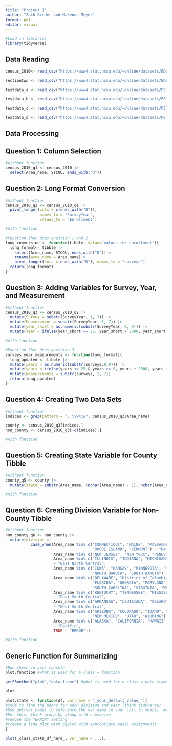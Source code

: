 ```yaml
---
title: "Project 1"
author: "Zach Ginder and Makenna Meyer"
format: pdf
editor: visual
---
```


```r
#Load in libraries
library(tidyverse)
```

## Data Reading

```r
census_2010<- read_csv("https://www4.stat.ncsu.edu/~online/datasets/EDU01a.csv")

sectiontwo <- read_csv("https://www4.stat.ncsu.edu/~online/datasets/EDU01b.csv")

testdata_a <- read_csv("https://www4.stat.ncsu.edu/~online/datasets/PST01a.csv")

testdata_b <- read_csv("https://www4.stat.ncsu.edu/~online/datasets/PST01b.csv")

testdata_c <- read_csv("https://www4.stat.ncsu.edu/~online/datasets/PST01c.csv")

testdata_d <- read_csv("https://www4.stat.ncsu.edu/~online/datasets/PST01d.csv")
```

## Data Processing

## Question 1: Column Selection

```r
#Without function
census_2010_q1 <- census_2010 |>
  select(Area_name, STCOU, ends_with("D"))
```

## Question 2: Long Format Conversion

```r
#Without function
census_2010_q2 <- census_2010_q1 |>
  pivot_longer(cols = c(ends_with("D")),
               names_to = "SurveyYear",
               values_to = "Enrollment")
```

```r
#With function

#Function that does question 1 and 2
long_conversion < -function(tibble, value="values for enrollment"){
  long_format<- tibble |>
    select(Area_name, STCOU, ends_with("D"))|>
    rename(area_name = Area_name)|>
    pivot_longer(cols = ends_with("D"), names_to = "surveys")
  return(long_format)
}
```

## Question 3: Adding Variables for Survey, Year, and Measurement

```r
#Without function
census_2010_q3 <- census_2010_q2 |>
  mutate(Survey = substr(SurveyYear, 1, 3)) |>
  mutate(Measurement = substr(SurveyYear, 1, 7)) |>
  mutate(year_short = as.numeric(substr(SurveyYear, 8, 9))) |>
  mutate(Year = ifelse(year_short <= 25, year_short + 2000, year_short + 1900))
```

```r
#With function

#Function that does question 3
surveys_year_measurements <- function(long_format){
  long_updated <- tibble |>
  mutate(years = as.numeric(substr(surveys,8,9))) |>
  mutate(years = ifelse(years <= 25 & years >= 0, years + 2000, years + 1900)) |>
  mutate(measurements = substr(surveys, 1, 7))
  return(long_updated)
}
```


## Question 4: Creating Two Data Sets

```r
#Without function
indices <- grep(pattern = ", \\w\\w", census_2010_q3$Area_name)

county <- census_2010_q3[indices,]
non_county <- census_2010_q3[-c(indices),]
```

```r
#With function
```

## Question 5: Creating State Variable for County Tibble

```r
#Without function
county_q5 <- county |>
  mutate(state = substr(Area_name, (nchar(Area_name) - 1), nchar(Area_name)))
```


```r
#With function
```

## Question 6: Creating Division Variable for Non-County Tibble

```r
#Without function
non_county_q6 <- non_county |>
  mutate(division = 
           case_when(Area_name %in% c("CONNECTICUT", "MAINE", "MASSACHUSETTS", "NEW HAMPSHIRE",
                                      "RHODE ISLAND", "VERMONT") ~ "New England",
                     Area_name %in% c("NEW JERSEY", "NEW YORK", "PENNSYLVANIA") ~ "Mid-Atlantic",
                     Area_name %in% c("ILLINOIS", "INDIANA", "MICHIGAN", "OHIO", "WISCONSIN") 
                     ~ "East North Central",
                     Area_name %in% c("IOWA", "KANSAS", "MINNESOTA", "MISSOURI", "NEBRASKA", 
                                      "NORTH DAKOTA", "SOUTH DAKOTA") ~ "West North Central",
                     Area_name %in% c("DELAWARE", "District of Columbia", "DISTRICT OF COLUMBIA",
                                      "FLORIDA", "GEORGIA", "MARYLAND", "NORTH CAROLINA", 
                                      "SOUTH CAROLINA", "VIRGINIA", "WEST VIRGINIA") ~ "South Atlantic",
                     Area_name %in% c("KENTUCKY", "TENNESSEE", "MISSISSIPPI", "ALABAMA")
                     ~ "East South Central",
                     Area_name %in% c("ARKANSAS", "LOUISIANA", "OKLAHOMA", "TEXAS")
                     ~ "West South Central", 
                     Area_name %in% c("ARIZONA", "COLORADO", "IDAHO", "MONTANA", "NEVADA",
                                      "NEW MEXICO", "UTAH", "WYOMING") ~ "Mountain",
                     Area_name %in% c("ALASKA", "CALIFORNIA", "HAWAII", "OREGON", "WASHINGTON")
                     ~ "Pacific",
                     TRUE ~ "ERROR"))
```


```r
#With function
```


## Generic Function for Summarizing

```r
#Run these in your console
plot.function #what is used for a class = function
```

```r
getS3method("plot","data.frame") #what is used for a class = data frame
```

```r
plot
```

```r
plot.state <- function(df, var_name = "_your_default_value_"){
#code to find the means for each division and year (think tidyverse)
#Use get(var_name) to reference the var_name in your call to mean(): mean(get(var_name))
#For this, think group_by along with summarize
#remove the "ERROR" setting
#create a line plot with ggplot with appropriate aes() assignments
}
```

```r
plot(_class_state_df_here_, var_name = ...).
```
